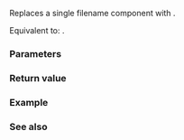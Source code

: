 {{cpp/filesystem/path/title|replace_filename}}
{{cpp/filesystem/path/navbar}}
{{dcl begin}}
{{dcl|since=c++17|1=
path&amp; replace_filename( const path&amp; replacement );
}}
{{dcl end}}

Replaces a single filename component with {{c|replacement}}.

Equivalent to: {{c|1=remove_filename(); return operator/=(replacement);}}.

===Parameters===
{{par begin}}
{{par|replacement|{{tt|path}} used for replacing the filename component}}
{{par end}}

===Return value===
{{c|*this}}

{{cpp/impldef exception}}

===Example===
{{example
|code=
#include &lt;filesystem&gt;
#include &lt;iostream&gt;
namespace fs = std::filesystem;

int main()
{
    std::cout &lt;&lt; fs::path("/foo").replace_filename("bar") &lt;&lt; '\n'
              &lt;&lt; fs::path("/").replace_filename("bar") &lt;&lt; '\n'
              &lt;&lt; fs::path("").replace_filename("pub") &lt;&lt; '\n';
}
|output=
"/bar"
"/bar"
"pub"
}}

===See also===
{{dsc begin}}
{{dsc inc|cpp/filesystem/path/dsc replace_extension}}
{{dsc inc|cpp/filesystem/path/dsc filename}}
{{dsc inc|cpp/filesystem/path/dsc remove_filename}}
{{dsc mem fun|cpp/filesystem/path/has_path|title=has_filename|checks if the corresponding path element is not empty}}
{{dsc end}}

{{langlinks|es|ja|ru|zh}}